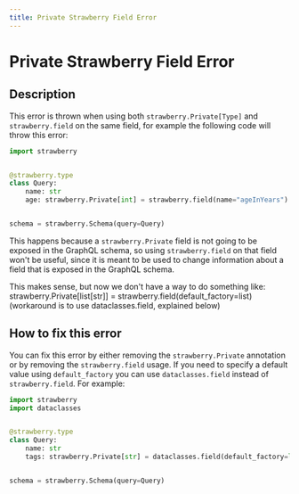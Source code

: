 ```yaml
---
title: Private Strawberry Field Error
---
```


# Private Strawberry Field Error

## Description

This error is thrown when using both `strawberry.Private[Type]` and
`strawberry.field` on the same field, for example the following code will throw
this error:

```python
import strawberry


@strawberry.type
class Query:
    name: str
    age: strawberry.Private[int] = strawberry.field(name="ageInYears")


schema = strawberry.Schema(query=Query)
```

This happens because a `strawberry.Private` field is not going to be exposed in
the GraphQL schema, so using `strawberry.field` on that field won't be useful,
since it is meant to be used to change information about a field that is exposed
in the GraphQL schema.

<Note>
  This makes sense, but now we don't have a way to do something like:
  strawberry.Private[list[str]] = strawberry.field(default_factory=list)
  (workaround is to use dataclasses.field, explained below)
</Note>


## How to fix this error

You can fix this error by either removing the `strawberry.Private` annotation or
by removing the `strawberry.field` usage. If you need to specify a default value
using `default_factory` you can use `dataclasses.field` instead of
`strawberry.field`. For example:

```python
import strawberry
import dataclasses


@strawberry.type
class Query:
    name: str
    tags: strawberry.Private[str] = dataclasses.field(default_factory=list)


schema = strawberry.Schema(query=Query)
```
